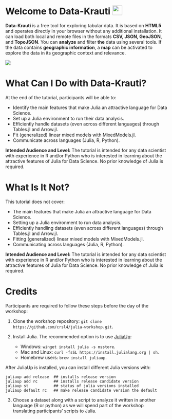 

# Welcome to Data-Krauti <img src=".\pics\cabbage.png" alt="cabbage" style="height:30px;vertical-align:-5%" />

**Data-Krauti** is a free tool for exploring tabular data. It is based on **HTML5** and operates directly in your browser without any additional installation. It can load both local and remote files in the formats **CSV, JSON, GeoJSON**, and **TopoJSON**. You can **analyze** and filter **the** data using several tools. If the data contains **geographic information**, a **map** can be activated to explore the data in its geographic context and relevance.

![](.\pics\Screenshot_1.png)

# What Can I Do with Data-Krauti?

At the end of the tutorial, participants will be able to:

- Identify the main features that make Julia an attractive language for Data Science.
- Set up a Julia environment to run their data analysis.
- Efficiently handle datasets (even across different languages) through Tables.jl and Arrow.jl.
- Fit (generalized) linear mixed models with MixedModels.jl.
- Communicate across languages (Julia, R, Python).

**Intended Audience and Level:**
The tutorial is intended for any data scientist with experience in R and/or Python who is interested in learning about the attractive features of Julia for Data Science. No prior knowledge of Julia is required.

# What Is It Not?

This tutorial does not cover:

- The main features that make Julia an attractive language for Data Science.
- Setting up a Julia environment to run data analysis.
- Efficiently handling datasets (even across different languages) through Tables.jl and Arrow.jl.
- Fitting (generalized) linear mixed models with MixedModels.jl.
- Communicating across languages (Julia, R, Python).

**Intended Audience and Level:**
The tutorial is intended for any data scientist with experience in R and/or Python who is interested in learning about the attractive features of Julia for Data Science. No prior knowledge of Julia is required.

# Credits

Participants are required to follow these steps before the day of the workshop:

1. Clone the workshop repository: `git clone https://github.com/crsl4/julia-workshop.git`.

2. Install Julia. The recommended option is to use [JuliaUp](https://github.com/JuliaLang/juliaup):

   - Windows: `winget install julia -s msstore`.
   - Mac and Linux: `curl -fsSL https://install.julialang.org | sh`.
   - Homebrew users: `brew install juliaup`.

After JuliaUp is installed, you can install different Julia versions with:

```shell
juliaup add release  ## installs release version
juliaup add rc       ## installs release candidate version
juliaup st           ## status of julia versions installed
juliaup default rc   ## make release candidate version the default
```

 3. Choose a dataset along with a script to analyze it written in another language (R or python) as we will spend part of the workshop translating participants' scripts to Julia.
